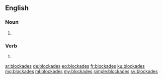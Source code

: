 ==English==

===Noun===
{{head|en|plural}}

# {{plural of|blockade|lang=en}}

===Verb===
{{head|en}}

# {{en-third-person singular of|blockade}}

[[ar:blockades]]
[[de:blockades]]
[[eo:blockades]]
[[fr:blockades]]
[[ku:blockades]]
[[mg:blockades]]
[[ml:blockades]]
[[my:blockades]]
[[simple:blockades]]
[[sv:blockades]]